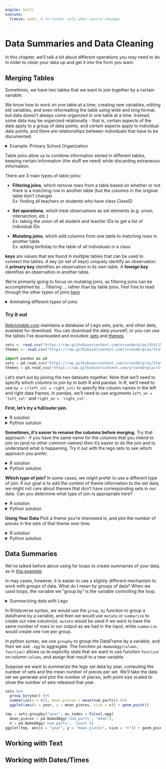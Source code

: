 ```yaml
---
engine: knitr
execute:
  freeze: auto  # re-render only when source changes
---
```


# Data Summaries and Data Cleaning

In this chapter, we'll talk a bit about different operations you may need to do in order to clean your data up and get it into the form you want.

## Merging Tables

Sometimes, we have two tables that we want to join together by a certain variable.


We know how to work on one table at a time, creating new variables, editing old variables, and even reformatting the table using wide and long format, but data doesn't always come organized in one table at a time. Instead, some data may be organized relationally - that is, certain aspects of the data apply to a group of data points, and certain aspects apply to individual data points, and there are relationships between individuals that have to be documented. 

<details><summary>Example: Primary School Organization</summary>

Each individual has certain characteristics: 

- full_name
- gender
- birth date
- ID number

Each student has specific characteristics:

- ID number 
- parent name
- parent phone number
- medical information
- Class ID

Teachers may also have additional information:

- ID number
- Class ID
- employment start date
- education level
- compensation level

There are also fields like grades, which occur for each student in each class, but multiple times  a year. 

- ID number
- Student ID
- Class ID
- year
- term number
- subject
- grade
- comment

And for teachers, there are employment records on a yearly basis

- ID number
- Employee ID
- year
- rating
- comment

But each class also has characteristics that describe the whole class as a unit: 

- location ID
- class ID
- meeting time
- grade level

Each location might also have some logistical information attached:

- location ID
- room number
- building
- number of seats
- AV equipment


![Primary School Database Schema](images/PrimarySchoolExample.png)
<!-- <a href="https://dbdiagram.io/embed/5ef387179ea313663b3b048e">Link to diagram of the database</a> -->

We could go on, but you can see that this data is hierarchical, but also relational:

- each class has both a teacher and a set of students
- each class is held in a specific location that has certain equipment

It would be silly to store this information in a single table (though it probably can be done) because all of the teacher information would be duplicated for each student in each class; all of the student's individual info would be duplicated for each grade. There would be a lot of wasted storage space and the tables would be much more confusing as well. 

But, relational data also means we have to put in some work when we have a question that requires information from multiple tables. Suppose we want a list of all of the birthdays in a certain class. We would need to take the following steps: 

- get the Class ID
- get any teachers that are assigned that Class ID - specifically, get their ID number
- get any students that are assigned that Class ID - specifically, get their ID number
- append the results from teachers and students so that there is a list of all individuals in the class
- look through the "individual data" table to find any individuals with matching ID numbers, and keep those individuals' birth days. 

</details>

Table joins allow us to combine information stored in different tables, keeping certain information (the stuff we need) while discarding extraneous information. 

There are 3 main types of table joins:

- **Filtering joins**, which remove rows from a table based on whether or not there is a matching row in another table (but the columns in the original table don't change)    
Ex: finding all teachers or students who have class ClassID

- **Set operations**, which treat observations as set elements (e.g. union, intersection, etc.)    
Ex: taking the union of all student and teacher IDs to get a list of individual IDs

- **Mutating joins**, which add columns from one table to matching rows in another table    
Ex: adding birthday to the table of all individuals in a class

**keys** are values that are found in multiple tables that can be used to connect the tables. A key (or set of keys) uniquely identify an observation. A **primary key** identifies an observation in its own table. A **foreign key** identifies an observation in another table.

We're primarily going to focus on mutating joins, as filtering joins can be accomplished by ... filtering ... rather than by table joins. Feel free to read through the other types of joins [here](https://r4ds.had.co.nz/relational-data.html#filtering-joins)

<details><summary>Animating different types of joins</summary>
Note: all of these animations are stolen from https://github.com/gadenbuie/tidyexplain.

If we start with two tables, x and y, 

![](images/dplyr-original-dfs.png)

```r
library(dplyr) # Must load this library to do these joins
x <- data.frame(c1 = 1:3, cx = c("x1", "x2", "x3"))
y <- data.frame(c1 = c(1, 2, 4), cy = c("y1", "y2", "y4"))
```

```python
import pandas as pd # must load pandas to do joins
x = r.x
y = r.y
```


We can do a filtering `inner_join` to keep only rows which are in both tables (but we keep all columns)

![](images/dplyr-inner-join.gif)

```r
inner_join(x, y)
```

```python
pd.merge(x, y) # by default, merge uses inner join
```

But what if we want to keep all of the rows in x? We would do a `left_join`

![](images/dplyr-left-join.gif)

If there are multiple matches in the y table, though, we might have to duplicate rows in x. This is still a left join, just a more complicated one. 

![](images/dplyr-left-join-extra.gif)
```r
left_join(x, y)
```

```python
pd.merge(x, y, how = "left")
```


If we wanted to keep all of the rows in y, we would do a `right_join`: 

![](images/dplyr-right-join.gif)

(or, we could do a left join with y and x, but... either way is fine).

```r
right_join(x, y)
```

```python
pd.merge(x, y, how = "right")
```

And finally, if we want to keep all of the rows, we'd do a `full_join` (referred to as an "outer join" in pandas):

![](images/dplyr-full-join.gif)

```r
full_join(x, y)
```

```python
pd.merge(x, y, how = "outer")
```

You can find other animations corresponding to filtering joins and set operations  [here](https://github.com/gadenbuie/tidyexplain)

</details>

### Try it out {.tryitout -}

[Rebrickable.com](https://rebrickable.com/downloads/) maintains a database of Lego sets, parts, and other data, available for download. You can download the data yourself, or you can use the tables I've downloaded and included: [sets](data/sets.csv) and [themes](data/themes.csv)

```r
sets <- read.csv("https://raw.githubusercontent.com/srvanderplas/Stat151/main/data/sets.csv")
themes <- read.csv("https://raw.githubusercontent.com/srvanderplas/Stat151/main/data/themes.csv")
```

```python
import pandas as pd
sets = pd.read_csv("https://raw.githubusercontent.com/srvanderplas/Stat151/main/data/sets.csv")
themes = pd.read_csv("https://raw.githubusercontent.com/srvanderplas/Stat151/main/data/themes.csv")
```

Let's start out by joining the two datasets together. Note that we'll need to specify which columns to join by in both R and pandas. In R, we'll need to use `by = c(left_col = right_col)` to specify the column names in the left and right data frames. In pandas, we'll need to use arguments `left_on = 'left_col'` and `right_on = 'right_col'`. 

**First, let's try a full/outer join.**

<details><summary>R solution</summary>
```r
lego_fulljoin <- full_join(sets, themes, by = c("theme_id" = "id"))
head(lego_fulljoin)
```
</details>

<details><summary>Python solution</summary>
```python
lego_fulljoin = pd.merge(sets, themes, left_on = "theme_id", right_on = "id", how = "outer")
lego_fulljoin.head()
```
</details>

**Sometimes, it's easier to rename the columns before merging.**
Try that approach - if you have the same name for the columns that you intend to join on (and no other common names) then it's easier to do the join and to understand what is happening. Try it out with the lego sets to see which approach you prefer.

<details><summary>R solution</summary>

```r
sets_rn <- sets %>%
  rename(set_name = name)
themes_rn <- themes %>%
  rename(theme_name = name, theme_id = id, theme_parent_id = parent_id)
lego_fulljoin <- full_join(sets_rn, themes_rn)
head(lego_fulljoin)
```

</details>

<details><summary>Python solution</summary>
To do this, I consulted [stackoverflow](https://stackoverflow.com/questions/11346283/renaming-column-names-in-pandas)

```python
sets_rn = sets # copy the dataset
sets_rn = sets_rn.rename(columns = {'name':'set_name'})
themes_rn = themes.rename(columns = {'id': 'theme_id', 'parent_id':'theme_parent_id', 'name' :'theme_name'})

lego_fulljoin = pd.merge(sets_rn, themes_rn, how = "outer")
lego_fulljoin.head()
```

</details>

**Which type of join?**
In some cases, we might prefer to use a different type of join. If our goal is to add the context of theme information to the set data, we might not care about themes that don't have corresponding sets in our data. Can you determine what type of join is appropriate here?


<details><summary>R solution</summary>

```r
lego_data <- left_join(sets_rn, themes_rn)
head(lego_data)
```

</details>

<details><summary>Python solution</summary>

```python
lego_data = pd.merge(sets_rn, themes_rn, how = "left")
lego_data.head()
```

</details>

**Using Your Data**
Pick a theme you're interested in, and plot the number of pieces in the sets of that theme over time.


<details><summary>R solution</summary>
I want to look at Pirates sets. We can see that there are 3 generations of main "Pirates" theme sets, but there is a parent theme that contains all of them. So let's filter the full dataset on that parent id.

```r
library(ggplot2)
themes %>%
  filter(grepl("Pirates", name))

lego_data %>%
  filter(theme_parent_id == 147) %>%
  ggplot(aes(x = year, y = num_parts)) + geom_jitter()
```

</details>

<details><summary>Python solution</summary>
In this case, let's look at any sets that have a theme name containing "Jurassic" (Park, World, etc.)

```python
from plotnine import *
dinos = lego_data.loc[lego_data["theme_name"].str.contains("Jurassic")]
ggplot(dinos, aes(x = "year", y = "num_parts")) + geom_jitter()
```

</details>


## Data Summaries

We've talked before about using for loops to create summaries of your data, as in [this example](#summaries-part-2). 

In may cases, however, it is easier to use a slightly different mechanism to work with groups of data. What do I mean by groups of data? When we used loops, the variable we "group by" is the variable controlling the loop. 

<details><summary>Summarizing data with Lego</summary>

![A lego "data frame" with two columns: green 1x2s and purple/pink 1x4s.](images/lego-ungrouped-data-frame.png)

![We can "group" the data frame by the different shades of 1x2 lego pieces](images/lego-grouped-data-frame.png)

![We can then compute a summary variable for the group, picking out e.g. the most "intense" shade in the purple/pink column.](images/lego-grouped-data-frame-summary.png)

![Looking only at the summary, we could then ungroup our data and return to a regular data frame... only this time, we have a summary, with one row for each different value of the green column](images/lego-grouped-summary.png)

</details>

In R/tidyverse syntax, we would use the `group_by` function to group a dataframe by a variable, and then we would use `mutate` or `summarize` to create our new column(s). `mutate` would be used if we want to have the same number of rows in our output as we had in the input, while `summarize` would create one row per group.

In python syntax, we use `groupby` to group the DataFrame by a variable, and then we use `.agg` to aggregate. The function `pd.NamedAgg(column, function)` allows us to explicitly state that we want to use function `function` on column `column`, and assign that result to a new variable.

::: ex

Suppose we want to summarize the lego set data by year, computing the number of sets and the mean number of pieces per set. We'll take the data set we generate and plot the number of pieces, with point size scaled to show the number of sets released that year.

```r
sets %>%
  group_by(year) %>%
  summarize(n = n(), mean_pieces = mean(num_parts)) %>%
  ggplot(aes(x = year, y = mean_pieces, size = n)) + geom_point()
```
```python
tmp = sets.groupby("year", as_index = False).agg(
  mean_pieces = pd.NamedAgg('num_parts', 'mean'),
  n = pd.NamedAgg('num_parts', 'count'))
ggplot(tmp, aes(x = "year", y = "mean_pieces", size = "n")) + geom_point()

```

:::

## Working with Text


## Working with Dates/Times

